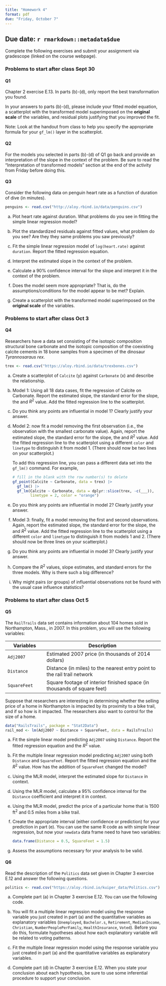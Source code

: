 ```yaml
---
title: "Homework 4"
format: pdf
due: "Friday, October 7"
---
```


## Due date: `r rmarkdown::metadata$due`

Complete the following exercises and submit your assignment via gradescope (linked on the course webpage). 

### Problems to start after class Sept 30 

#### Q1
Chapter 2 exercise E.13. In parts (b)-(d), only report the best transformation you found.

In your answers to parts (b)-(d), please include your fitted model equation, a scatterplot with the transformed model superimposed on the **original scale** of the variables, and residual plots justifying that you improved the fit.

Note: Look at the handout from class to help you specify the appropriate formula for your `gf_lm()` layer in the scatterplot.


#### Q2

For the models you selected in parts (b)-(d) of Q1 go back and provide an interpretation of the slope in the context of the problem. Be sure to read the "Interpretation of transformed models" section at the end of the activity from Friday before doing this.


#### Q3
Consider the following data on penguin heart rate as a function of duration of dive (in minutes).  
```r
penguins <- read.csv("http://aloy.rbind.io/data/penguins.csv")
```

(a) Plot heart rate against duration.  What problems do you see in fitting the simple linear regression model?

(a) Plot the standardized residuals against fitted values, what problem do you see?  Are they they same problems you saw previously?

(a) Fit the simple linear regression model of `log(heart.rate)` against `duration`. Report the fitted regression equation.

(a) Interpret the estimated slope in the context of the problem.

(b) Calculate a 90% confidence interval for the slope and interpret it in the context of the problem.

(a) Does the model seem more appropriate? That is, do the assumptions/conditions for the model appear to be met? Explain.

(a) Create a scatterplot with the transformed model superimposed on the **original scale** of the variables. 


### Problems to start after class Oct 3

#### Q4

Researchers have a data set consisting of the isotopic composition structural bone carbonate and the isotopic composition of the coexisting calcite cements in 18 bone samples from a specimen of the dinosaur *Tyrannosaraus rex*.

```r
trex <- read.csv("https://aloy.rbind.io/data/trexbones.csv")
```


(a) Create a scatterplot of `Calcite` (y) against `Carbonate` (x) and describe the relationship.

(b) Model 1: Using all 18 data cases, fit the regression of Calcite on Carbonate. Report the estimated slope, the standard error for the slope, the and $R^2$ value. Add the fitted regression line to the scatterplot.

(c) Do you think any points are influential in model 1? Clearly justify your answer.

(d) Model 2: now fit a model removing the first observation (i.e., the observation with the smallest carbonate value). Again, report the estimated slope, the standard error for the slope, the and $R^2$ value. Add the fitted regression line to the scatterplot using a different `color` and `linetype` to distinguish it from model 1. (There should now be two lines on your scatterplot.) 

    :::{.callout-note}
    To add this regression line, you can pass a different data set into the `gf_lm()` command. For example,

    ```r
    # fill in the blank with the row number(s) to delete
    gf_point(Calcite ~ Carbonate, data = trex) |>
      gf_lm() |>
      gf_lm(Calcite ~ Carbonate, data = dplyr::slice(trex, -c(___)), 
            linetype = 2, color = "orange") 
    ```
    :::

(e)  Do you think any points are influential in model 2? Clearly justify your answer.

(f) Model 3: finally, fit a model removing the first and second observations. Again, report the estimated slope, the standard error for the slope, the and $R^2$ value. Add the fitted regression line to the scatterplot using a different `color` and `linetype` to distinguish it from models 1 and 2. (There should now be three lines on your scatterplot.) 

(g)  Do you think any points are influential in model 3? Clearly justify your answer.

(h) Compare the $R^2$ values, slope estimates, and standard errors for the three models. Why is there such a big difference?

(i) Why might pairs (or groups) of influential observations not be found with the usual case influence statistics?


### Problems to start after class Oct 5

#### Q5

The `RailTrails` data set contains information about 104 homes sold in Northampton, Mass., in 2007. In this problem, you will use the following variables:

| Variables | Description|
|----|------------|
| `Adj2007` | Estimated 2007 price (in thousands of 2014 dollars)|
| `Distance` | Distance (in miles) to the nearest entry point to the rail trail network |
| `SquareFeet` | Square footage of interior finished space (in thousands of square feet)

Suppose that researchers are interesting in determining whether the selling price of a home in Northampton is impacted by its proximity to a bike trail, and if so how is it impacted. The researchers also want to control for the size of a home.

```r
data("RailsTrails", package = "Stat2Data")
rail_mod <- lm(Adj2007 ~ Distance + SquareFeet, data = RailsTrails)
```

(a) Fit the simple linear model predicting `Adj2007` using `Distance`. Report the fitted regression equation and the $R^2$ value.

(b) Fit the multiple linear regression model  predicting `Adj2007` using both `Distance` and `SquareFeet`. Report the fitted regression equation and the $R^2$ value. How has the addition of `SquareFeet` changed the model?

(c) Using the MLR model, interpret the estimated slope for `Distance` in context.

(d) Using the MLR model, calculate a 95% confidence interval for the `Distance` coefficient and interpret it in context.

(e) Using the MLR model, predict the price of a particular home that is 1500 ft<sup>2</sup> and 0.5 miles from a bike trail.

(f) Create the appropriate interval (either confidence or prediction) for your prediction in part (e). You can use the same R code as with simple linear regression, but now your `newdata` data frame need to have two variables:

    ```r
    data.frame(Distance = 0.5, SquareFeet = 1.5)
    ```

(g) Assess the assumptions necessary for your analysis to be valid. 


#### Q6

Read the description of the `Politics` data set given in Chapter 3 exercise E.12 and answer the following questions.

```r
politics <- read.csv("https://aloy.rbind.io/kuiper_data/Politics.csv")
```

(a) Complete part (a) in  Chapter 3 exercise E.12. You can use the following code.

(b) You will fit a multiple linear regression model using the response variable you just created in part (a) and the quantitative variables as explanatory variables (`Unemployed`, `Bachelor.s`, `Retirement`, `MedianIncome`, `Christian`, `NumberPeoplePerFamily`, `HealthInsurance`, `Voted`). Before you do this, formulate hypotheses about how each explanatory variable will be related to voting patterns.

(c) Fit the multiple linear regression model using the response variable you just created in part (a) and the quantitative variables as explanatory variables.

(d) Complete part (d) in  Chapter 3 exercise E.12. When you state your conclusion about each hypothesis, be sure to use some inferential procedure to support your conclusion.

